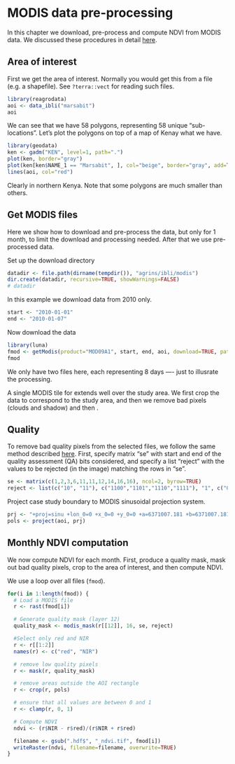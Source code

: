 
# MODIS data pre-processing

In this chapter we download, pre-process and compute NDVI from MODIS data. 
We discussed these procedures in detail [here](https://gfc.ucdavis.edu/events/agrin/html/modis/index.html). 

## Area of interest

First we get the area of interest. Normally you would get this from a file (e.g. a shapefile). See `?terra::vect` for reading such files.

```r
library(reagrodata)
aoi <- data_ibli("marsabit") 
aoi
```

We can see that we have 58 polygons, representing 58 unique "sub-locations". Let's plot the polygons on top of a map of Kenay what we have.

```r
library(geodata)
ken <- gadm("KEN", level=1, path=".")
plot(ken, border="gray")
plot(ken[ken$NAME_1 == "Marsabit", ], col="beige", border="gray", add=TRUE)
lines(aoi, col="red")
```

Clearly in northern Kenya. Note that some polygons are much smaller than others.



## Get MODIS files

Here we show how to download and pre-process the data, but only for 1 month, to limit the download and processing needed. After that we use pre-processed data.

Set up the download directory

```r
datadir <- file.path(dirname(tempdir()), "agrins/ibli/modis")
dir.create(datadir, recursive=TRUE, showWarnings=FALSE)
# datadir
```

In this example we download data from 2010 only. 

```r
start <- "2010-01-01" 
end <- "2010-01-07"
```


Now download the data

```r
library(luna)
fmod <- getModis(product="MOD09A1", start, end, aoi, download=TRUE, path=datadir)
fmod
```

We only have two files here, each representing 8 days ---- just to illusrate the processing.

A single MODIS tile for extends well over the study area. We first crop the data to correspond to the study area, and then we remove bad pixels (clouds and shadow) and then .

## Quality

To remove bad quality pixels from the selected files, we follow the same method described [here](https://rspatial.org/terra/modis/index.html). First, specify matrix "se" with start and end of the quality assessment (QA) bits considered, and specify a list "reject" with the values to be rejected (in the image) matching the rows in "se".

```r
se <- matrix(c(1,2,3,6,11,11,12,14,16,16), ncol=2, byrow=TRUE)
reject <- list(c("10", "11"), c("1100","1101","1110","1111"), "1", c("000","110","111"), "11")
```

Project case study boundary to MODIS sinusoidal projection system.

```r
prj <- "+proj=sinu +lon_0=0 +x_0=0 +y_0=0 +a=6371007.181 +b=6371007.181 +units=m +no_defs "
pols <- project(aoi, prj)
```

## Monthly NDVI computation 

We now compute NDVI for each month. First, produce a quality mask, mask out bad quality pixels, crop to the area of interest, and then compute NDVI. 

We use a loop over all files (`fmod`).

```r
for(i in 1:length(fmod)) {
  # Load a MODIS file
  r <- rast(fmod[i])

  # Generate quality mask (layer 12)
  quality_mask <- modis_mask(r[[12]], 16, se, reject)

  #Select only red and NIR
  r <- r[[1:2]]
  names(r) <- c("red", "NIR")

  # remove low quality pixels
  r <- mask(r, quality_mask)

  # remove areas outside the AOI rectangle
  r <- crop(r, pols)

  # ensure that all values are between 0 and 1 
  r <- clamp(r, 0, 1) 

  # Compute NDVI
  ndvi <- (r$NIR - r$red)/(r$NIR + r$red)

  filename <- gsub(".hdf$", "_ndvi.tif", fmod[i])
  writeRaster(ndvi, filename=filename, overwrite=TRUE)
}
```

